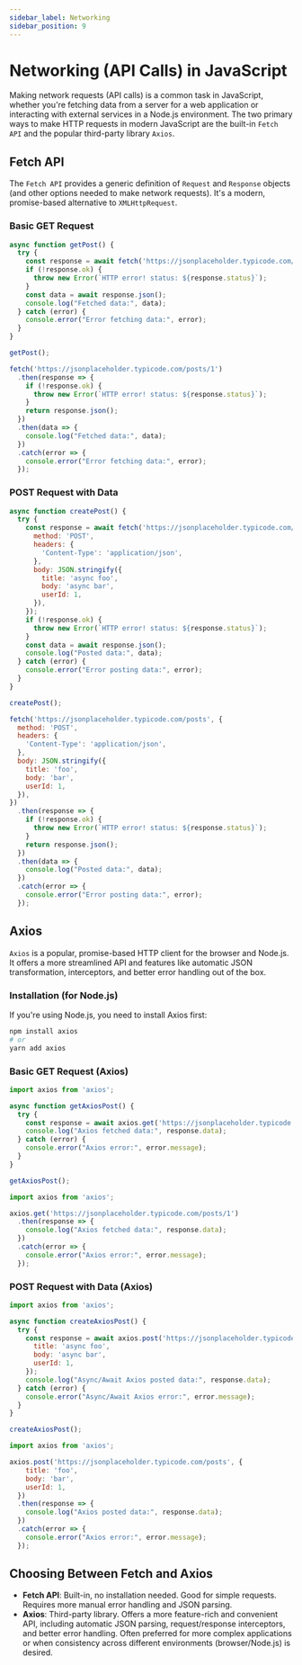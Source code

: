```yaml
---
sidebar_label: Networking
sidebar_position: 9
---
```



# Networking (API Calls) in JavaScript

Making network requests (API calls) is a common task in JavaScript, whether you're fetching data from a server for a web application or interacting with external services in a Node.js environment. The two primary ways to make HTTP requests in modern JavaScript are the built-in `Fetch API` and the popular third-party library `Axios`.

## Fetch API

The `Fetch API` provides a generic definition of `Request` and `Response` objects (and other options needed to make network requests). It's a modern, promise-based alternative to `XMLHttpRequest`.

### Basic GET Request

<Tabs>
<TabItem value="async-await" label="Async/Await">

```javascript
async function getPost() {
  try {
    const response = await fetch('https://jsonplaceholder.typicode.com/posts/1');
    if (!response.ok) {
      throw new Error(`HTTP error! status: ${response.status}`);
    }
    const data = await response.json();
    console.log("Fetched data:", data);
  } catch (error) {
    console.error("Error fetching data:", error);
  }
}

getPost();
```

</TabItem>
<TabItem value="then" label=".then()">

```javascript
fetch('https://jsonplaceholder.typicode.com/posts/1')
  .then(response => {
    if (!response.ok) {
      throw new Error(`HTTP error! status: ${response.status}`);
    }
    return response.json();
  })
  .then(data => {
    console.log("Fetched data:", data);
  })
  .catch(error => {
    console.error("Error fetching data:", error);
  });
```

</TabItem>
</Tabs>

### POST Request with Data

<Tabs>
<TabItem value="async-await" label="Async/Await">

```javascript
async function createPost() {
  try {
    const response = await fetch('https://jsonplaceholder.typicode.com/posts', {
      method: 'POST',
      headers: {
        'Content-Type': 'application/json',
      },
      body: JSON.stringify({
        title: 'async foo',
        body: 'async bar',
        userId: 1,
      }),
    });
    if (!response.ok) {
      throw new Error(`HTTP error! status: ${response.status}`);
    }
    const data = await response.json();
    console.log("Posted data:", data);
  } catch (error) {
    console.error("Error posting data:", error);
  }
}

createPost();
```

</TabItem>
<TabItem value="then" label=".then()">

```javascript
fetch('https://jsonplaceholder.typicode.com/posts', {
  method: 'POST',
  headers: {
    'Content-Type': 'application/json',
  },
  body: JSON.stringify({
    title: 'foo',
    body: 'bar',
    userId: 1,
  }),
})
  .then(response => {
    if (!response.ok) {
      throw new Error(`HTTP error! status: ${response.status}`);
    }
    return response.json();
  })
  .then(data => {
    console.log("Posted data:", data);
  })
  .catch(error => {
    console.error("Error posting data:", error);
  });
```

</TabItem>
</Tabs>

## Axios

`Axios` is a popular, promise-based HTTP client for the browser and Node.js. It offers a more streamlined API and features like automatic JSON transformation, interceptors, and better error handling out of the box.

### Installation (for Node.js)

If you're using Node.js, you need to install Axios first:

```bash
npm install axios
# or
yarn add axios
```

### Basic GET Request (Axios)

<Tabs>
<TabItem value="async-await" label="Async/Await">

```javascript
import axios from 'axios';

async function getAxiosPost() {
  try {
    const response = await axios.get('https://jsonplaceholder.typicode.com/posts/1');
    console.log("Axios fetched data:", response.data);
  } catch (error) {
    console.error("Axios error:", error.message);
  }
}

getAxiosPost();
```

</TabItem>
<TabItem value="then" label=".then()">

```javascript
import axios from 'axios';

axios.get('https://jsonplaceholder.typicode.com/posts/1')
  .then(response => {
    console.log("Axios fetched data:", response.data);
  })
  .catch(error => {
    console.error("Axios error:", error.message);
  });
```

</TabItem>
</Tabs>

### POST Request with Data (Axios)

<Tabs>
<TabItem value="async-await" label="Async/Await">

```javascript
import axios from 'axios';

async function createAxiosPost() {
  try {
    const response = await axios.post('https://jsonplaceholder.typicode.com/posts', {
      title: 'async foo',
      body: 'async bar',
      userId: 1,
    });
    console.log("Async/Await Axios posted data:", response.data);
  } catch (error) {
    console.error("Async/Await Axios error:", error.message);
  }
}

createAxiosPost();
```

</TabItem>
<TabItem value="then" label=".then()">

```javascript
import axios from 'axios';

axios.post('https://jsonplaceholder.typicode.com/posts', {
    title: 'foo',
    body: 'bar',
    userId: 1,
  })
  .then(response => {
    console.log("Axios posted data:", response.data);
  })
  .catch(error => {
    console.error("Axios error:", error.message);
  });
```

</TabItem>
</Tabs>

## Choosing Between Fetch and Axios

-   **Fetch API**: Built-in, no installation needed. Good for simple requests. Requires more manual error handling and JSON parsing.
-   **Axios**: Third-party library. Offers a more feature-rich and convenient API, including automatic JSON parsing, request/response interceptors, and better error handling. Often preferred for more complex applications or when consistency across different environments (browser/Node.js) is desired.